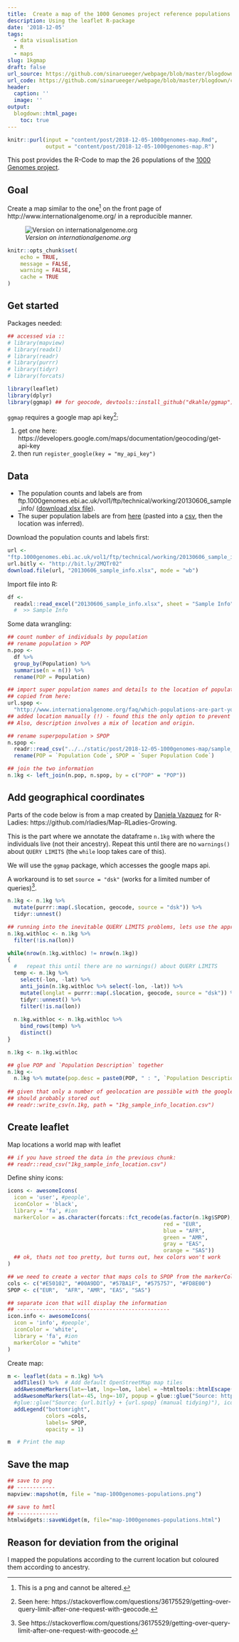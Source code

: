 ```yaml
---
title:  Create a map of the 1000 Genomes project reference populations
description: Using the leaflet R-package
date: '2018-12-05'
tags: 
  - data visualisation
  - R
  - maps
slug: 1kgmap
draft: false
url_source: https://github.com/sinarueeger/webpage/blob/master/blogdown/content/post/2018-12-05-1000genomes-map.Rmd
url_code: https://github.com/sinarueeger/webpage/blob/master/blogdown/content/post/2018-12-05-1000genomes-map.R
header:
  caption: ''
  image: ''
output:
  blogdown::html_page:
    toc: true
---
```


```r
knitr::purl(input = "content/post/2018-12-05-1000genomes-map.Rmd",
            output = "content/post/2018-12-05-1000genomes-map.R")

```


This post provides the R-Code to map the 26 populations of the [1000 Genomes project](http://www.internationalgenome.org/).

## Goal

Create a map similar to the one^[This is a png and cannot be altered.] on the front page of http://www.internationalgenome.org/ in a reproducible manner. 

![_Version on internationalgenome.org_](/post/2018-12-05-1000genomes-map/1000genomes-map.png)

```r
knitr::opts_chunk$set(
	echo = TRUE,
	message = FALSE,
	warning = FALSE,
	cache = TRUE
)
```

## Get started

Packages needed:

```r

## accessed via ::
# library(mapview)
# library(readxl)
# library(readr)
# library(purrr)
# library(tidyr)
# library(forcats)

library(leaflet) 
library(dplyr) 
library(ggmap) ## for geocode, devtools::install_github("dkahle/ggmap")

```

`ggmap` requires a google map api key^[Seen here: https://stackoverflow.com/questions/36175529/getting-over-query-limit-after-one-request-with-geocode.]: 

1. get one here: https://developers.google.com/maps/documentation/geocoding/get-api-key
1. then run `register_google(key = "my_api_key")`



## Data

- The population counts and labels are from ftp.1000genomes.ebi.ac.uk/vol1/ftp/technical/working/20130606_sample_info/ ([download xlsx file](ftp://ftp.1000genomes.ebi.ac.uk/vol1/ftp/technical/working/20130606_sample_info/20130606_sample_info.xlsx)).
- The super population labels are from [here](http://www.internationalgenome.org/faq/which-populations-are-part-your-study/) (pasted into a [csv](/post/2018-12-05-1000genomes-map/sample_info_superpop.csv), then the location was inferred).


Download the population counts and labels first:
```r
url <-
"ftp.1000genomes.ebi.ac.uk/vol1/ftp/technical/working/20130606_sample_info/20130606_sample_info.xlsx"
url.bitly <- "http://bit.ly/2MQTr02"
download.file(url, "20130606_sample_info.xlsx", mode = "wb")
```

Import file into R:
```r
df <-
  readxl::read_excel("20130606_sample_info.xlsx", sheet = "Sample Info")
  #  >> Sample Info
```

Some data wrangling:
```r
## count number of individuals by population
## rename population > POP
n.pop <-
  df %>% 
  group_by(Population) %>% 
  summarise(n = n()) %>% 
  rename(POP = Population)

## import super population names and details to the location of populations
## copied from here:
url.spop <-
  "http://www.internationalgenome.org/faq/which-populations-are-part-your-study/"
## added location manually (!) - found this the only option to prevent overlapping locations. 
## Also, description involves a mix of location and origin.

## rename superpopulation > SPOP
n.spop <-
  readr::read_csv("../../static/post/2018-12-05-1000genomes-map/sample_info_superpop.csv") %>% 
  rename(POP = `Population Code`, SPOP = `Super Population Code`)

## join the two information
n.1kg <- left_join(n.pop, n.spop, by = c("POP" = "POP"))
```


## Add geographical coordinates


Parts of the code below is from a map created by [Daniela Vazquez](https://github.com/d4tagirl) for R-Ladies: https://github.com/rladies/Map-RLadies-Growing.

This is the part where we annotate the dataframe `n.1kg` with where the individuals live (not their ancestry). 
Repeat this until there are no `warnings()` about `QUERY LIMITS` (the `while` loop takes care of this).

We will use the `ggmap` package, which accesses the google maps api. 

A workaround is to set `source = "dsk"` (works for a limited number of queries)^[See https://stackoverflow.com/questions/36175529/getting-over-query-limit-after-one-request-with-geocode.].

```r
n.1kg <- n.1kg %>% 
  mutate(purrr::map(.$location, geocode, source = "dsk")) %>% 
  tidyr::unnest()

## running into the inevitable QUERY LIMITS problems, lets use the approach from https://github.com/rladies/Map-RLadies-Growing
n.1kg.withloc <- n.1kg %>% 
  filter(!is.na(lon))

while(nrow(n.1kg.withloc) != nrow(n.1kg))
{
  #   repeat this until there are no warnings() about QUERY LIMITS
  temp <- n.1kg %>% 
    select(-lon, -lat) %>% 
    anti_join(n.1kg.withloc %>% select(-lon, -lat)) %>% 
    mutate(longlat = purrr::map(.$location, geocode, source = "dsk")) %>% 
    tidyr::unnest() %>% 
    filter(!is.na(lon))
  
  n.1kg.withloc <- n.1kg.withloc %>% 
    bind_rows(temp) %>% 
    distinct()
}

n.1kg <- n.1kg.withloc

## glue POP and `Population Description` together
n.1kg <-
  n.1kg %>% mutate(pop.desc = paste0(POP, " : ", `Population Description`, " (", SPOP, ")"))
  
## given that only a number of geolocation are possible with the google API, this 
## should probably stored out
## readr::write_csv(n.1kg, path = "1kg_sample_info_location.csv")
```


## Create leaflet

Map locations a world map with leaflet

```r
## if you have stroed the data in the previous chunk:
## readr::read_csv("1kg_sample_info_location.csv")
```

Define shiny icons:

```r

icons <- awesomeIcons(
  icon = 'user', #people',
  iconColor = 'black',
  library = 'fa', #ion
  markerColor = as.character(forcats::fct_recode(as.factor(n.1kg$SPOP), 
                                                 red = "EUR", 
                                                 blue = "AFR", 
                                                 green = "AMR", 
                                                 gray = "EAS", 
                                                 orange = "SAS")) 
  ## ok, thats not too pretty, but turns out, hex colors won't work
)

## we need to create a vector that maps cols to SPOP from the markerColor argument above
cols <- c("#E50102", "#00A9DD", "#57BA1F", "#575757", "#FD8E00")
SPOP <- c("EUR",  "AFR", "AMR", "EAS", "SAS")

## separate icon that will display the information
## ------------------------------------------------
icon.info <- awesomeIcons(
  icon = 'info', #people',
  iconColor = 'white',
  library = 'fa', #ion
  markerColor = "white"
)
```

Create map:
```r
m <- leaflet(data = n.1kg) %>%
  addTiles() %>%  # Add default OpenStreetMap map tiles
  addAwesomeMarkers(lat=~lat, lng=~lon, label = ~htmltools::htmlEscape(pop.desc), icon = icons) %>% 
  addAwesomeMarkers(lat=-45, lng=-107, popup = glue::glue("Source: https://github.com/sinarueeger/map-1000genomes"), icon = icon.info) %>% ## this bit has potential to be displayed as a href. 
  #glue::glue("Source: {url.bitly} + {url.spop} (manual tidying)"), icon = icon.info) %>% 
  addLegend("bottomright", 
            colors =cols,
            labels= SPOP,
            opacity = 1)

m  # Print the map
```

## Save the map

```r

## save to png
## ------------
mapview::mapshot(m, file = "map-1000genomes-populations.png")

## save to hmtl
## -------------
htmlwidgets::saveWidget(m, file="map-1000genomes-populations.html")
```


## Reason for deviation from the original

I mapped the populations according to the current location but coloured them according to ancestry.


